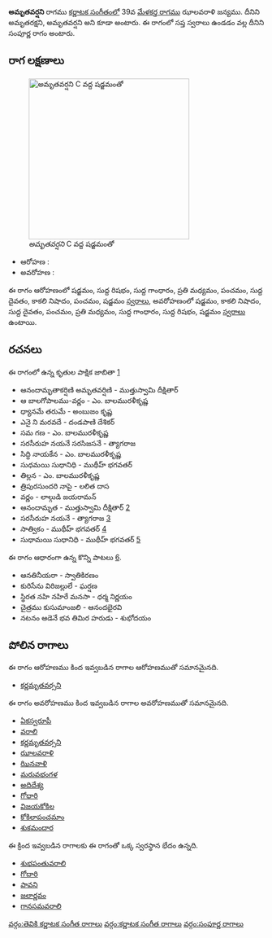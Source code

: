 {{Infobox ragam
	| name          	= అమృతవర్షని
	| synonym	    	= అమృతరక్షని, అమృతవర్షని
	| mela          	= 
	| chakra        	= 
	| janaka        	= 
	| type          	= సంపూర్ణ
	| arohanam      	= {{svaraC|S|R1|G1|M2|P|D1|N3|P|S'}} 
	| avarohanam    	= {{svaraC|S'|N3|D1|P|M2|G1|R1|S}}
	| jeeva         	=
	| chhaya        	=
	| nyasa         	=
	| vishesha      	= 
	| equivalent  		= 
}}
{{కర్ణాటక సంగీత రాగాలు}}
'''అమృతవర్షని''' రాగము [[కర్ణాటక సంగీతం]]లో 39వ [[మేళకర్త రాగము]] ఝాలవరాళి జన్యము. దీనిని అమృతరక్షని, అమృతవర్షని అని కూడా అంటారు. ఈ రాగంలో సప్త స్వరాలు ఉండడం వల్ల దీనిని సంపూర్ణ రాగం అంటారు.


==రాగ లక్షణాలు==
[[Image:amrtavarsani_kb2wiki.png|thumb|right|316px|''అమృతవర్షని'' C వద్ద షడ్జమంతో]]

* ఆరోహణ : {{svaraC|S|R1|G1|M2|P|D1|N3|P|S'}} 
* అవరోహణ : {{svaraC|S'|N3|D1|P|M2|G1|R1|S}}

ఈ రాగం ఆరోహణంలో షడ్జమం, సుద్ద  రిషభం, సుద్ద  గాంధారం, ప్రతి మధ్యమం, పంచమం, సుద్ద దైవతం, కాకలి  నిషాదం, పంచమం, షడ్జమం [[స్వరాలు]], అవరోహణంలో షడ్జమం, కాకలి  నిషాదం, సుద్ద దైవతం, పంచమం, ప్రతి మధ్యమం, సుద్ద  గాంధారం, సుద్ద  రిషభం, షడ్జమం [[స్వరాలు]] ఉంటాయి.

==రచనలు==
ఈ రాగంలో ఉన్న కృతుల పాక్షిక జాబితా [https://github.com/ssrihari/ragavardhini/blob/master/ragas/kritis.psv]
* ఆనందామృతాకర్షిణి  అమృతవర్షిణి - ముత్తుస్వామి దీక్షితార్
* ఆ  బాలగోపాలము-వర్ణం - ఎం. బాలమురళీకృష్ణ
* ధ్యానమే తరుమే - అంబుజం కృష్ణ
* ఎనై ని  మరవదే - దండపాణి దేశికర్
* సమ గణ - ఎం. బాలమురళీకృష్ణ
* సరసీరుహ  నయనే సరసిజసనే - త్యాగరాజ
* సిద్ధి నాయకేన - ఎం. బాలమురళీకృష్ణ
* సుధమయి సుధానిధి - ముథీహ్ భగవతర్
* తిల్లన - ఎం. బాలమురళీకృష్ణ
* త్రిపురసుందరి నాపై - లలిత దాస
* వర్ణం - లాల్గుడి జయరామన్
* ఆనందామృత - ముత్తుస్వామి దీక్షితార్ [http://www.karnatik.com/c1063.shtml]
* సరసీరుహ  నయనే - త్యాగరాజ [http://www.karnatik.com/c2815.shtml]
* సాత్వికం - ముథీహ్ భగవతర్ [http://www.karnatik.com/c1977.shtml]
* సుధామయి సుధానిధి - ముథీహ్ భగవతర్ [http://www.karnatik.com/c1045.shtml]

ఈ రాగం ఆధారంగా ఉన్న కొన్ని పాటలు [http://rksanka.tripod.com/music/rslist.html].
* ఆనతినీయరా - స్వాతికిరణం
* కురిసేను విరిజల్లులే - ఘర్షణ
* స్థిరత నహి నహిరే మనసా - ధర్మ నిర్ణయం
* చైత్రము కుసుమాంజలి - ఆనందభైరవి
* నటనం ఆడెనే భవ తిమిర హరుడు - శుభోదయం




==పోలిన రాగాలు==
ఈ రాగం ఆరోహణము కింద ఇవ్వబడిన రాగాల ఆరోహణముతో సమానమైనది.
* [[కర్ణమృతవర్సని]]

ఈ రాగం అవరోహణము కింద ఇవ్వబడిన రాగాల అవరోహణముతో సమానమైనది.
* [[ఏకస్వరూపీ]]
* [[వరాలి]]
* [[కర్ణమృతవర్సని]]
* [[ఝాలవరాళి]]
* [[ఝినవాళి]]
* [[మరువభంగళ]]
* [[అదిదేశ్య]]
* [[గోధారి]]
* [[విజయకోకిల]]
* [[కోకిలాపంచమాం]]
* [[శుకమందార]]

ఈ క్రింద ఇవ్వబడిన రాగాలకు ఈ రాగంతో ఒక్క స్వరస్థాన భేదం ఉన్నది.
* [[శుభపంతువరాలి]]
* [[గోదారి]]
* [[పావని]]
* [[జలార్ణవం]]
* [[ గానసమవరాలి]]



[[వర్గం:తెవికి కర్ణాటక సంగీత రాగాలు]]
[[వర్గం:కర్ణాటక సంగీత రాగాలు]]
[[వర్గం:సంపూర్ణ రాగాలు]]